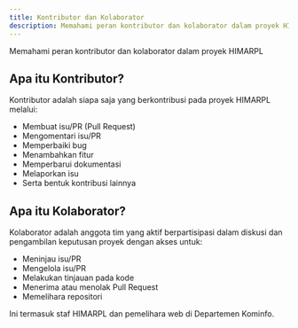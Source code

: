 ```yaml
---
title: Kontributor dan Kolaborator
description: Memahami peran kontributor dan kolaborator dalam proyek HIMARPL
---
```


Memahami peran kontributor dan kolaborator dalam proyek HIMARPL

## Apa itu Kontributor?

Kontributor adalah siapa saja yang berkontribusi pada proyek HIMARPL melalui:

- Membuat isu/PR (Pull Request)
- Mengomentari isu/PR
- Memperbaiki bug
- Menambahkan fitur
- Memperbarui dokumentasi
- Melaporkan isu
- Serta bentuk kontribusi lainnya

## Apa itu Kolaborator?

Kolaborator adalah anggota tim yang aktif berpartisipasi dalam diskusi dan pengambilan keputusan proyek dengan akses untuk:

- Meninjau isu/PR
- Mengelola isu/PR
- Melakukan tinjauan pada kode
- Menerima atau menolak Pull Request
- Memelihara repositori

Ini termasuk staf HIMARPL dan pemelihara web di Departemen Kominfo.

